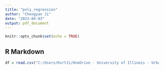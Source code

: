 ```yaml
---
title: "poly_regression"
author: "Chengyan Ji"
date: "2023-04-03"
output: pdf_document
---
```


```r
knitr::opts_chunk$set(echo = TRUE)
```

## R Markdown

```r
df = read.csv("C:/Users/KurtJi/OneDrive - University of Illinois - Urbana/Desktop/STAT443/Group4BikeDataAutumn_Revised.csv")
```

```r

```


```r
```


```r
```


```r
```


```r
```

